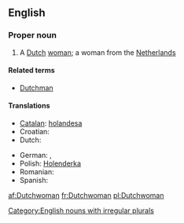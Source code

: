 ==English==

===Proper noun===
{{en-proper noun|Dutchwomen}}

# A [[Dutch]] [[woman]]; a woman from the [[Netherlands]]

====Related terms====
* [[Dutchman]]

====Translations====
{{trans-top|a Dutch woman}}
* [[Catalan]]: [[holandesa]] {{f}}
* Croatian: {{t-|hr|Nizozemka|f|alt=Nizòzēmka}}
* Dutch: {{t+|nl|Nederlandse|f}}
{{trans-mid}}
* German: {{t+|de|Niederländerin|f}}, {{t|de|Holländerin|f}}
* Polish: [[Holenderka]] {{f}}
* Romanian: {{t+|ro|olandeză|f}}
* Spanish: {{t-|es|holandesa|f}}
{{trans-bottom}}

[[Category:English nouns with irregular plurals]]

[[af:Dutchwoman]]
[[fr:Dutchwoman]]
[[pl:Dutchwoman]]